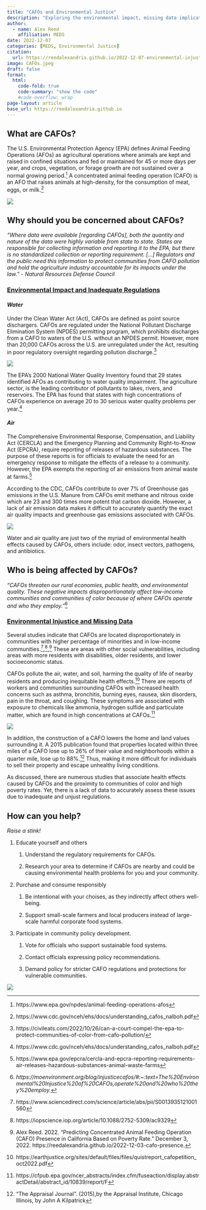 ```yaml
---
title: "CAFOs and Environmental Justice"
description: "Exploring the environmental impact, missing data implications, and injustices of CAFOs."
author: 
  - name: Alex Reed
    affiliation: MEDS
date: 2022-12-07
categories: [MEDS, Environmental Justice]
citation: 
  url: https://reedalexandria.github.io/2022-12-07-environmental-injustice-cafos
image: CAFOs.jpeg
draft: false
format:
  html:
    code-fold: true
    code-summary: "show the code"
    #code-overflow: wrap
page-layout: article
base_url: https://reedalexandria.github.io
---
```


## What are CAFOs?

The U.S. Environmental Protection Agency (EPA) defines Animal Feeding Operations (AFOs) as agricultural operations where animals are kept and raised in confined situations and fed or maintained for 45 or more days per year, and crops, vegetation, or forage growth are not sustained over a normal growing period.[^1] A concentrated animal feeding operation (CAFO) is an AFO that raises animals at high-density, for the consumption of meat, eggs, or milk.[^2]

[^1]: https://www.epa.gov/npdes/animal-feeding-operations-afos

[^2]: https://www.cdc.gov/nceh/ehs/docs/understanding_cafos_nalboh.pdf

::: column-margin
![](cafo.png)
:::

## Why should you be concerned about CAFOs?

*"Where data were available \[regarding CAFOs\], both the quantity and nature of the data were highly variable from state to state. States are responsible for collecting information and reporting it to the EPA, but there is no standardized collection or reporting requirement. \[...\] Regulators and the public need this information to protect communities from CAFO pollution and hold the agriculture industry accountable for its impacts under the law." - Natural Resources Defense Council*

### [Environmental Impact and Inadequate Regulations]{.underline}

#### *Water*

Under the Clean Water Act (Act), CAFOs are defined as point source dischargers. CAFOs are regulated under the National Pollutant Discharge Elimination System (NPDES) permitting program, which prohibits discharges from a CAFO to waters of the U.S. without an NPDES permit. However, more than 20,000 CAFOs across the U.S. are unregulated under the Act, resulting in poor regulatory oversight regarding pollution discharge.[^3]

[^3]: https://civileats.com/2022/10/26/can-a-court-compel-the-epa-to-protect-communities-of-color-from-cafo-pollution/

::: column-margin
![](flood.png)
:::

The EPA's 2000 National Water Quality Inventory found that 29 states identified AFOs as contributing to water quality impairment. The agriculture sector, is the leading contributor of pollutants to lakes, rivers, and reservoirs. The EPA has found that states with high concentrations of CAFOs experience on average 20 to 30 serious water quality problems per year.[^4]

[^4]: https://www.cdc.gov/nceh/ehs/docs/understanding_cafos_nalboh.pdf

#### *Air*

The Comprehensive Environmental Response, Compensation, and Liability Act (CERCLA) and the Emergency Planning and Community Right-to-Know Act (EPCRA), require reporting of releases of hazardous substances. The purpose of these reports is for officials to evaluate the need for an emergency response to mitigate the effects of a release to a community. However, the EPA exempts the reporting of air emissions from animal waste at farms.[^5]

[^5]: https://www.epa.gov/epcra/cercla-and-epcra-reporting-requirements-air-releases-hazardous-substances-animal-waste-farms

According to the CDC, CAFOs contribute to over 7% of Greenhouse gas emissions in the U.S. Manure from CAFOs emit methane and nitrous oxide which are 23 and 300 times more potent that carbon dioxide. However, a lack of air emission data makes it difficult to accurately quantify the exact air quality impacts and greenhouse gas emissions associated with CAFOs.

::: column-margin
![](pollution.png)
:::

Water and air quality are just two of the myriad of environmental health effects caused by CAFOs, others include: odor, insect vectors, pathogens, and antibiotics.

## Who is being affected by CAFOs?

*"CAFOs threaten our rural economies, public health, and environmental quality. These negative impacts disproportionately affect low-income communities and communities of color because of where CAFOs operate and who they employ."*[^6]

[^6]: *https://moenvironment.org/blog/injusticecafos/#:\~:text=The%20Environmental%20Injustice%20of%20CAFOs,operate%20and%20who%20they%20employ.*

### [Environmental Injustice and Missing Data]{.underline}

Several studies indicate that CAFOs are located disproportionately in communities with higher percentage of minorities and in low-income communities.[^7],[^8],[^9] These are areas with other social vulnerabilities, including areas with more residents with disabilities, older residents, and lower socioeconomic status.

[^7]: https://www.sciencedirect.com/science/article/abs/pii/S0013935121001560

[^8]: https://iopscience.iop.org/article/10.1088/2752-5309/ac9329

[^9]: Alex Reed. 2022. "Predicting Concentrated Animal Feeding Operation (CAFO) Presence in California Based on Poverty Rate." December 3, 2022. https://reedalexandria.github.io/2022-12-03-cafo-presence.

CAFOs pollute the air, water, and soil, harming the quality of life of nearby residents and producing inequitable health effects.[^10] There are reports of workers and communities surrounding CAFOs with increased health concerns such as asthma, bronchitis, burning eyes, nausea, skin disorders, pain in the throat, and coughing. These symptoms are associated with exposure to chemicals like ammonia, hydrogen sulfide and particulate matter, which are found in high concentrations at CAFOs.[^11]

[^10]: https://earthjustice.org/sites/default/files/files/quistreport_cafopetition_oct2022.pdf

[^11]: https://cfpub.epa.gov/ncer_abstracts/index.cfm/fuseaction/display.abstractDetail/abstract_id/10839/report/F

::: column-margin
![](pig.png)
:::

In addition, the construction of a CAFO lowers the home and land values surrounding it. A 2015 publication found that properties located within three miles of a CAFO lose up to 26% of their value and neighborhoods within a quarter mile, lose up to 88%.[^12] Thus, making it more difficult for individuals to sell their property and escape unhealthy living conditions.

[^12]: "The Appraisal Journal". (2015),by the Appraisal Institute, Chicago Illinois, by John A Kilpatrick

As discussed, there are numerous studies that associate health effects caused by CAFOs and the proximity to communities of color and high poverty rates. Yet, there is a lack of data to accurately assess these issues due to inadequate and unjust regulations.

## How can you help?

*Raise a stink!*

1.  Educate yourself and others

    1.  Understand the regulatory requirements for CAFOs.

    2.  Research your area to determine if CAFOs are nearby and could be causing environmental health problems for you and your community.

2.  Purchase and consume responsibly

    1.  Be intentional with your choises, as they indirectly affect others well-being.

    2.  Support small-scale farmers and local producers instead of large-scale harmful corporate food systems.

3.  Participate in community policy development.

    1.  Vote for officials who support sustainable food systems.

    2.  Contact officials expressing policy recommendations.

    3.  Demand policy for stricter CAFO regulations and protections for vulnerable communities.

::: column-margin
![](farmers.png)
:::
